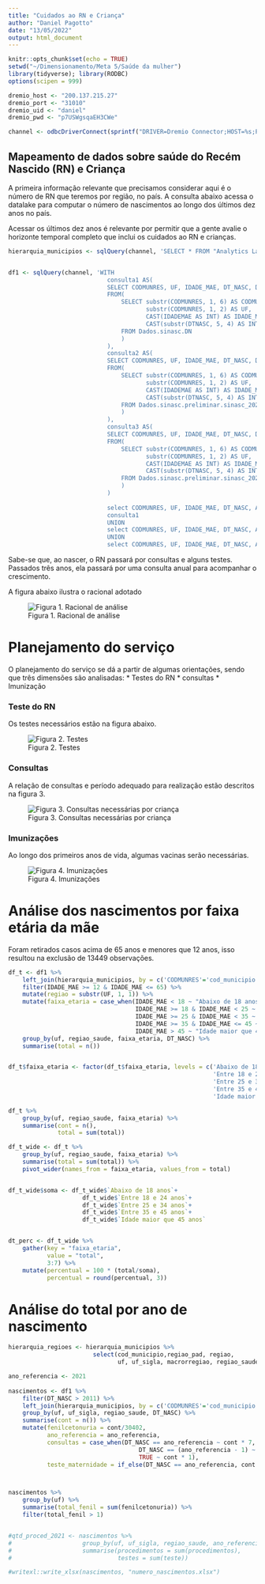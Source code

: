 ```yaml
---
title: "Cuidados ao RN e Criança"
author: "Daniel Pagotto"
date: "13/05/2022"
output: html_document
---
```


```r
knitr::opts_chunk$set(echo = TRUE)
setwd("~/Dimensionamento/Meta 5/Saúde da mulher")
library(tidyverse); library(RODBC)
options(scipen = 999)

dremio_host <- "200.137.215.27"
dremio_port <- "31010"
dremio_uid <- "daniel"
dremio_pwd <- "p7USWgsqaEH3CWe"

channel <- odbcDriverConnect(sprintf("DRIVER=Dremio Connector;HOST=%s;PORT=%s;UID=%s;PWD=%s;AUTHENTICATIONTYPE=Basic Authentication;CONNECTIONTYPE=Direct", dremio_host, dremio_port, dremio_uid, dremio_pwd))

```

## Mapeamento de dados sobre saúde do Recém Nascido (RN) e Criança

A primeira informação relevante que precisamos considerar aqui é o número de RN que teremos por região, no país. A consulta abaixo acessa o datalake para computar o número de nascimentos ao longo dos últimos dez anos no país. 

Acessar os últimos dez anos é relevante por permitir que a gente avalie o horizonte temporal completo que inclui os cuidados ao RN e crianças. 

```r
hierarquia_municipios <- sqlQuery(channel, 'SELECT * FROM "Analytics Layer".Territorial."Municípios - Hierarquia Completa"')


df1 <- sqlQuery(channel, 'WITH 
                            consulta1 AS( 
                            SELECT CODMUNRES, UF, IDADE_MAE, DT_NASC, DT_NASC - IDADE_MAE AS ANO_NASCIMENTO_MAE 
                            FROM(
                                SELECT substr(CODMUNRES, 1, 6) AS CODMUNRES,
                                       substr(CODMUNRES, 1, 2) AS UF, 
                                       CAST(IDADEMAE AS INT) AS IDADE_MAE, 
                                       CAST(substr(DTNASC, 5, 4) AS INT) AS DT_NASC
                                FROM Dados.sinasc.DN
                                )
                            ), 
                            consulta2 AS( 
                            SELECT CODMUNRES, UF, IDADE_MAE, DT_NASC, DT_NASC - IDADE_MAE AS ANO_NASCIMENTO_MAE 
                            FROM(
                                SELECT substr(CODMUNRES, 1, 6) AS CODMUNRES,
                                       substr(CODMUNRES, 1, 2) AS UF, 
                                       CAST(IDADEMAE AS INT) AS IDADE_MAE, 
                                       CAST(substr(DTNASC, 5, 4) AS INT) AS DT_NASC
                                FROM Dados.sinasc.preliminar.sinasc_2020
                                )
                            ),
                            consulta3 AS( 
                            SELECT CODMUNRES, UF, IDADE_MAE, DT_NASC, DT_NASC - IDADE_MAE AS ANO_NASCIMENTO_MAE 
                            FROM(
                                SELECT substr(CODMUNRES, 1, 6) AS CODMUNRES,
                                       substr(CODMUNRES, 1, 2) AS UF, 
                                       CAST(IDADEMAE AS INT) AS IDADE_MAE, 
                                       CAST(substr(DTNASC, 5, 4) AS INT) AS DT_NASC
                                FROM Dados.sinasc.preliminar.sinasc_2021
                                )
                            )
                            
                            select CODMUNRES, UF, IDADE_MAE, DT_NASC, ANO_NASCIMENTO_MAE  from
                            consulta1
                            UNION
                            select CODMUNRES, UF, IDADE_MAE, DT_NASC, ANO_NASCIMENTO_MAE from consulta2
                            UNION
                            select CODMUNRES, UF, IDADE_MAE, DT_NASC, ANO_NASCIMENTO_MAE from  consulta3')
```

Sabe-se que, ao nascer, o RN passará por consultas e alguns testes. Passados três anos, ela passará por uma consulta anual para acompanhar o crescimento. 

A figura abaixo ilustra o racional adotado

![Figura 1. Racional de análise](captura_rn.PNG)

# Planejamento do serviço 

O planejamento do serviço se dá a partir de algumas orientações, sendo que três dimensões são analisadas: 
* Testes do RN
* consultas
* Imunização

### Teste do RN

Os testes necessários estão na figura abaixo. 

![Figura 2. Testes](testes.PNG)

### Consultas

A relação de consultas e período adequado para realização estão descritos na figura 3. 

![Figura 3. Consultas necessárias por criança](consultas.PNG)

### Imunizações 

Ao longo dos primeiros anos de vida, algumas vacinas serão necessárias. 

![Figura 4. Imunizações](vacinas.PNG)


# Análise dos nascimentos por faixa etária da mãe

Foram retirados casos acima de 65 anos e menores que 12 anos, isso resultou na exclusão de 13449 observações. 

```r

df_t <- df1 %>% 
    left_join(hierarquia_municipios, by = c('CODMUNRES'='cod_municipio')) %>% 
    filter(IDADE_MAE >= 12 & IDADE_MAE <= 65) %>% 
    mutate(regiao = substr(UF, 1, 1)) %>% 
    mutate(faixa_etaria = case_when(IDADE_MAE < 18 ~ "Abaixo de 18 anos",
                                    IDADE_MAE >= 18 & IDADE_MAE < 25 ~ "Entre 18 e 24 anos",
                                    IDADE_MAE >= 25 & IDADE_MAE < 35 ~ "Entre 25 e 34 anos",
                                    IDADE_MAE >= 35 & IDADE_MAE <= 45 ~ "Entre 35 e 45 anos",
                                    IDADE_MAE > 45 ~ "Idade maior que 45 anos")) %>% 
    group_by(uf, regiao_saude, faixa_etaria, DT_NASC) %>% 
    summarise(total = n()) 


df_t$faixa_etaria <- factor(df_t$faixa_etaria, levels = c('Abaixo de 18 anos',
                                                          'Entre 18 e 24 anos',
                                                          'Entre 25 e 34 anos',
                                                          'Entre 35 e 45 anos',
                                                          'Idade maior que 45 anos'))

df_t %>% 
    group_by(uf, regiao_saude, faixa_etaria) %>% 
    summarise(cont = n(),
              total = sum(total)) 

```

 
```r

df_t_wide <- df_t %>% 
    group_by(uf, regiao_saude, faixa_etaria) %>% 
    summarise(total = sum(total)) %>% 
    pivot_wider(names_from = faixa_etaria, values_from = total) 


df_t_wide$soma <- df_t_wide$`Abaixo de 18 anos`+
                     df_t_wide$`Entre 18 e 24 anos`+
                     df_t_wide$`Entre 25 e 34 anos`+
                     df_t_wide$`Entre 35 e 45 anos`+
                     df_t_wide$`Idade maior que 45 anos`


dt_perc <- df_t_wide %>% 
    gather(key = "faixa_etaria", 
           value = "total", 
           3:7) %>% 
    mutate(percentual = 100 * (total/soma),
           percentual = round(percentual, 3))

```


# Análise do total por ano de nascimento 

```r

hierarquia_regioes <- hierarquia_municipios %>% 
                        select(cod_municipio,regiao_pad, regiao,
                               uf, uf_sigla, macrorregiao, regiao_saude) 

ano_referencia <- 2021
    
nascimentos <- df1 %>% 
    filter(DT_NASC > 2011) %>% 
    left_join(hierarquia_municipios, by = c('CODMUNRES'='cod_municipio')) %>% 
    group_by(uf, uf_sigla, regiao_saude, DT_NASC) %>% 
    summarise(cont = n()) %>% 
    mutate(fenilcetonuria = cont/30402, 
           ano_referencia = ano_referencia, 
           consultas = case_when(DT_NASC == ano_referencia ~ cont * 7,
                                     DT_NASC == (ano_referencia - 1) ~ cont * 2, 
                                     TRUE ~ cont * 1),
           teste_maternidade = if_else(DT_NASC == ano_referencia, cont * 4, 0))



nascimentos %>% 
    group_by(uf) %>% 
    summarise(total_fenil = sum(fenilcetonuria)) %>% 
    filter(total_fenil > 1)


#qtd_proced_2021 <- nascimentos %>% 
#                    group_by(uf, uf_sigla, regiao_saude, ano_referencia) %>% 
#                    summarise(procedimentos = sum(procedimentos),
#                              testes = sum(teste))

#writexl::write_xlsx(nascimentos, "numero_nascimentos.xlsx")
    
```








